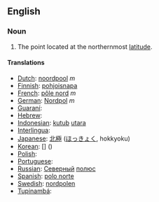 ==English==

=== Noun ===
#The point located at the northernmost [[latitude]].

==== Translations ====

*[[Dutch]]: [[noordpool]] ''m''
*[[Finnish]]: [[pohjoisnapa]]
*[[French]]: [[pôle nord]] ''m''
*[[German]]: [[Nordpol]] ''m''
*[[Guaraní]]: [[]]
*[[Hebrew]]: [[]] '' ''
*[[Indonesian]]: [[kutub]] [[utara]]
*[[Interlingua]]: [[]]
*[[Japanese]]: [[北極]] ([[ほっきょく]], hokkyoku)
*[[Korean]]: [[]] [] ()
*[[Polish]]: [[]]
*[[Portuguese]]: [[]] '' ''
*[[Russian]]: [[Северный]] [[полюс]]
*[[Spanish]]: [[polo norte]] '' ''
*[[Swedish]]: [[nordpolen]]
*[[Tupinambá]]: [[]]
